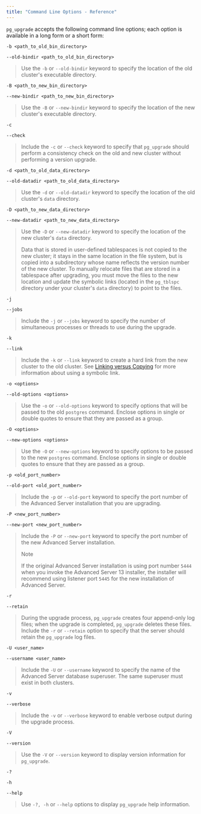 ```yaml
---
title: "Command Line Options - Reference"
---
```


`pg_upgrade` accepts the following command line options; each option is available in a long form or a short form:

`-b <path_to_old_bin_directory>`

`--old-bindir <path_to_old_bin_directory>`

> Use the `-b` or `--old-bindir` keyword to specify the location of the old cluster's executable directory.

`-B <path_to_new_bin_directory>`

`--new-bindir <path_to_new_bin_directory>`

> Use the `-B` or `--new-bindir` keyword to specify the location of the new cluster's executable directory.

`-c`

`--check`

> Include the `-c` or `--check` keyword to specify that `pg_upgrade` should perform a consistency check on the old and new cluster without performing a version upgrade.

`-d <path_to_old_data_directory>`

`--old-datadir <path_to_old_data_directory>`

> Use the `-d` or `--old-datadir` keyword to specify the location of the old cluster's `data` directory.

`-D <path_to_new_data_directory>`

`--new-datadir <path_to_new_data_directory>`

> Use the `-D` or `--new-datadir` keyword to specify the location of the new cluster's `data` directory.
>
> Data that is stored in user-defined tablespaces is not copied to the new cluster; it stays in the same location in the file system, but is copied into a subdirectory whose name reflects the version number of the new cluster. To manually relocate files that are stored in a tablespace after upgrading, you must move the files to the new location and update the symbolic links (located in the `pg_tblspc` directory under your cluster's `data` directory) to point to the files.

`-j`

`--jobs`

> Include the `-j` or `--jobs` keyword to specify the number of simultaneous processes or threads to use during the upgrade.

`-k`

`--link`

> Include the `-k` or `--link` keyword to create a hard link from the new cluster to the old cluster. See [Linking versus Copying](../../01_performing_an_upgrade/01_linking_versus_copying/#linking_versus_copying) for more information about using a symbolic link.

`-o <options>`

`--old-options <options>`

> Use the `-o` or `--old-options` keyword to specify options that will be passed to the old `postgres` command. Enclose options in single or double quotes to ensure that they are passed as a group.

`-O <options>`

`--new-options <options>`

> Use the `-O` or `--new-options` keyword to specify options to be passed to the new `postgres` command. Enclose options in single or double quotes to ensure that they are passed as a group.

`-p <old_port_number>`

`--old-port <old_port_number>`

> Include the `-p` or `--old-port` keyword to specify the port number of the Advanced Server installation that you are upgrading.

`-P <new_port_number>`

`--new-port <new_port_number>`

> Include the `-P` or `--new-port` keyword to specify the port number of the new Advanced Server installation.
>
> <div class="note">
>
> <div class="title">
>
> Note
>
> </div>
>
> If the original Advanced Server installation is using port number `5444` when you invoke the Advanced Server 13 installer, the installer will recommend using listener port `5445` for the new installation of Advanced Server.
>
> </div>

`-r`

`--retain`

> During the upgrade process, `pg_upgrade` creates four append-only log files; when the upgrade is completed, `pg_upgrade` deletes these files. Include the `-r` or `--retain` option to specify that the server should retain the `pg_upgrade` log files.

`-U <user_name>`

`--username <user_name>`

> Include the `-U` or `--username` keyword to specify the name of the Advanced Server database superuser. The same superuser must exist in both clusters.

`-v`

`--verbose`

> Include the `-v` or `--verbose` keyword to enable verbose output during the upgrade process.

`-V`

`--version`

> Use the `-V` or `--version` keyword to display version information for `pg_upgrade`.

`-?`

`-h`

`--help`

> Use `-?, -h` or `--help` options to display `pg_upgrade` help information.
